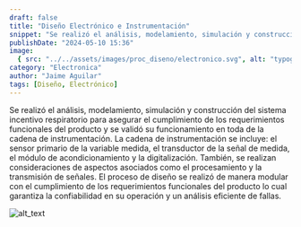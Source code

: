 ```yaml
---
draft: false
title: "Diseño Electrónico e Instrumentación"
snippet: "Se realizó el análisis, modelamiento, simulación y construcción del sistema incentivo respiratorio para asegurar el cumplimiento de los requerimientos funcionales del producto y se validó su funcionamiento en toda de la cadena de instrumentación"
publishDate: "2024-05-10 15:36"
image:
  { src: "../../assets/images/proc_diseno/electronico.svg", alt: "typography" }
category: "Electronica"
author: "Jaime Aguilar"
tags: [Diseño, Electrónico]
---
```


Se realizó el análisis, modelamiento, simulación y construcción del sistema incentivo respiratorio para asegurar el cumplimiento de los requerimientos funcionales del producto y se validó su funcionamiento en toda de la cadena de instrumentación. La cadena de instrumentación se incluye: el sensor primario de la variable medida, el transductor de la señal de medida, el módulo de acondicionamiento y la digitalización. También, se realizan consideraciones de aspectos asociados como el procesamiento y la transmisión de señales. El proceso de diseño se realizó de manera modular con el cumplimiento de los requerimientos funcionales del producto lo cual garantiza la confiabilidad en su operación y un análisis eficiente de fallas.

![alt_text](/Blog/ProdDesign/Diseñoelectrónicoeinstrumentación/image2.png "image_design_elect")
